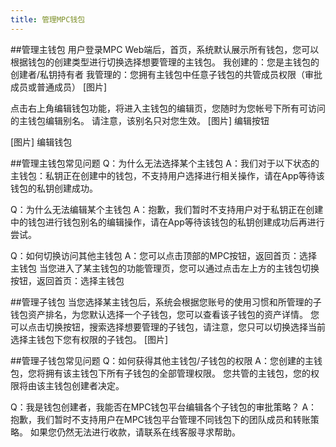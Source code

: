 ```yaml
---
title: 管理MPC钱包
---
```

##管理主钱包
用户登录MPC Web端后，首页，系统默认展示所有钱包，您可以根据钱包的创建类型进行切换选择想要管理的主钱包。
我创建的：您是主钱包的创建者/私钥持有者
我管理的：您拥有主钱包中任意子钱包的共管成员权限（审批成员或普通成员）
[图片]

点击右上角编辑钱包功能，将进入主钱包的编辑页，您随时为您帐号下所有可访问的主钱包编辑别名。
请注意，该别名只对您生效。
[图片]
编辑按钮

[图片]
编辑钱包

##管理主钱包常见问题
Q：为什么无法选择某个主钱包
A：我们对于以下状态的主钱包：私钥正在创建中的钱包，不支持用户选择进行相关操作，请在App等待该钱包的私钥创建成功。

Q：为什么无法编辑某个主钱包
A：抱歉，我们暂时不支持用户对于私钥正在创建中的钱包进行钱包别名的编辑操作，请在App等待该钱包的私钥创建成功后再进行尝试。

Q：如何切换访问其他主钱包
A：您可以点击顶部的MPC按钮，返回首页：选择主钱包
当您进入了某主钱包的功能管理页，您可以通过点击左上方的主钱包切换按钮，返回首页：选择主钱包

##管理子钱包
当您选择某主钱包后，系统会根据您账号的使用习惯和所管理的子钱包资产排名，为您默认选择一个子钱包，您可以查看该子钱包的资产详情。
您可以点击切换按钮，搜索选择想要管理的子钱包，请注意，您只可以切换选择当前选择主钱包下您有权限的子钱包。
[图片]

##管理子钱包常见问题
Q：如何获得其他主钱包/子钱包的权限
A：您创建的主钱包，您将拥有该主钱包下所有子钱包的全部管理权限。
您共管的主钱包，您的权限将由该主钱包创建者决定。

Q：我是钱包创建者，我能否在MPC钱包平台编辑各个子钱包的审批策略？
A：抱歉，我们暂时不支持用户在MPC钱包平台管理不同钱包下的团队成员和转账策略。
如果您仍然无法进行收款，请联系在线客服寻求帮助。
